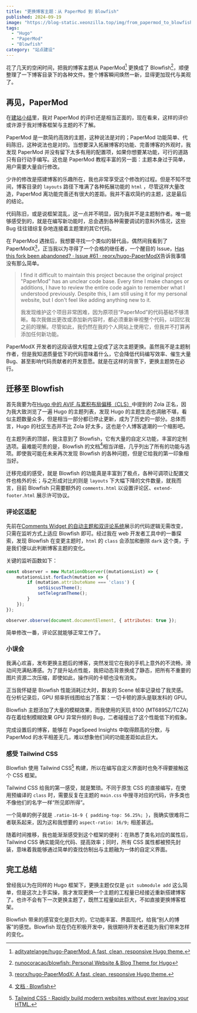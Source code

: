 ```yaml
---
title: "更换博客主题：从 PaperMod 到 Blowfish"
published: 2024-09-19
image: "https://blog-static.xeonzilla.top/img/from_papermod_to_blowfish/cover.avif"
tags:
  - "Hugo"
  - "PaperMod"
  - "Blowfish"
category: "站点建设"
---
```

花了几天的空闲时间，把我的博客主题从 PaperMod[^1] 更换成了 Blowfish[^2]，顺便整理了一下博客目录下的各种文件。整个博客瞬间焕然一新，显得更加现代与美观了。

## 再见，PaperMod
在[建站小结](/posts/blog_summary/)里，我对 PaperMod 的评价还是相当正面的，现在看来，这样的评价或许源于我对博客框架与主题的不了解。

PaperMod 是一款简约高效的主题，这种说法是对的；PaperMod 功能简单、代码陈旧，这种说法也是对的。当想要深入拓展博客的功能、完善博客的外观时，我发现 PaperMod 并没有留下太多有用的配置项，如果你想要某功能，可行的道路只有自行动手编写。这也是 PaperMod 教程丰富的另一面：主题本身过于简单，用户需要大量自行修改。

少许的修改是搭建博客的乐趣所在，我也非常享受这个修改的过程。但是不知不觉间，博客目录的 `layouts` 路径下堆满了各种拓展功能的 `html` ，尽管这样大量改造，PaperMod 离功能完善还有很大的差距。我并不喜欢简约的主题，这是最后的结论。

代码陈旧，或是说框架混乱，这一点并不明显，因为我并不是主题制作者。唯一能够感受到的，就是在编写新功能时，总会遇到各种需要调试的意料外情况，这些 Bug 往往错综复杂地连接着主题里的其它代码。

在 PaperMod 遇挫后，我想要寻找一个类似的替代品，偶然间我看到了 PaperModX[^3]，正当我以为寻得了一个合格的继任者，一个醒目的 Issue，[Has this fork been abandoned? · Issue #61 · reorx/hugo-PaperModX](https://github.com/reorx/hugo-PaperModX/issues/61)告诉我事情没有那么简单。

>I find it difficult to maintain this project because the original project "PaperMod" has an unclear code base. Every time I make changes or additions, I have to review the entire code again to remember what I understood previously. Despite this, I am still using it for my personal website, but I don't feel like adding anything new to it.
>
>我发现维护这个项目非常困难，因为原项目“PaperMod”的代码基础不够清晰。每次我做出更改或添加新内容时，都必须重新审视整个代码，以回忆我之前的理解。尽管如此，我仍然在我的个人网站上使用它，但我并不打算再添加任何新功能。

PaperModX 开发者的这段话很大程度上促成了这次主题更换。虽然我不是主题制作者，但是我知道质量低下的代码意味着什么，它会降低代码编写效率、催生大量 Bug、甚至影响代码贡献者的开发意愿。就是在这样的背景下，更换主题势在必行。

## 迁移至 Blowfish
首先我要为在[Hugo 中的 AVIF 与累积布局偏移（CLS）](/posts/hugo_avif_cls/)中提到的 Zola 正名，因为我大致浏览了一遍 Hugo 的主题列表，发现 Hugo 的主题生态也凋敝不堪，看似主题数量众多，但是相当一部分都已停止更新，成为了历史的一部分。总体而言，Hugo 的社区生态并不比 Zola 好太多，这也是个人博客退潮的一个缩影吧。

在主题列表的顶部，我注意到了 Blowfish，它有大量的自定义功能，丰富的定制选项。最难能可贵的是，Blowfish 的文档[^4]相当详细，几乎列出了所有的功能与选项。即使我可能在未来再次发现 Blowfish 的各种问题，但是它给我的第一印象相当好。

迁移完成的感受，就是 Blowfish 的功能真是丰富到了极点，各种可调项让配置文件也格外的长；与之形成对比的则是 `layouts` 下大幅下降的文件数量，就我而言，目前 Blowfish 只需要额外的 `comments.html` 以设置评论区、`extend-footer.html` 展示许可协议。

### 评论区适配
先前在[Comments Widget 的自动主题和双评论系统](/posts/auto_theme_comments_system_with_comments_widget/)展示的代码逻辑无需改变，只需在监听方式上适应 Blowfish 即可。经过我在 web 开发者工具中的一番探索，发现 Blowfish 在变更主题时，`html` 的 `class` 会添加和删除 `dark` 这个类，于是我们便以此判断博客主题的变化。

关键的监听函数如下：

```js title="layouts/partials/comments.html"
const observer = new MutationObserver((mutationsList) => {
    mutationsList.forEach(mutation => {
        if (mutation.attributeName === 'class') {
            setGiscusTheme();
            setTelegramTheme();
        }
    });
});

observer.observe(document.documentElement, { attributes: true });
```

简单修改一番，评论区就能够正常工作了。

### 小误会
我满心欢喜，发布更换主题后的博客，突然发现它在我的手机上意外的不流畅，滑动间充满粘滞感。为了提升站点性能，我把动态背景换成了静态，把所有不重要的图片资源二次压缩，即使如此，操作间的卡顿也没有消失。

正当我怀疑是 Blowfish 性能消耗过大时，群友的 Scene 帧率记录给了我灵感。在分析记录后，GPU 频率折线图给出了答案：一切卡顿的源头是联发科的 GPU。

Blowfish 主题添加了大量的模糊效果，而我使用的天玑 8100 (MT6895Z/TCZA) 存在着绘制模糊效果 GPU 异常升频的 Bug，二者碰撞出了这个性能低下的假象。

完成设置后的博客，能够在 PageSpeed Insights 中取得颇高的分数，与 PaperMod 的水平相差无几，难以想象他们间的功能差距如此巨大。

### 感受 Tailwind CSS
Blowfish 使用 Tailwind CSS[^5] 构建，所以在编写自定义界面时也免不得要接触这个 CSS 框架。

Tailwind CSS 给我的第一感受，就是繁琐。不同于原生 CSS 的直接编写，在使用预编译的 `class` 时，需要反复在主题的 `main.css` 中搜寻对应的代码，许多类也不像他们的名字一样“所见即所得”。

一个简单的例子就是 `.ratio-16-9 { padding-top: 56.25%; }`，我确实很难将二者联系起来，因为这和我想要的 `aspect-ratio: 16/9;` 相差甚远。

随着时间推移，我也能渐渐感受到这个框架的便利：在熟悉了类名对应的属性后，Tailwind CSS 确实能简化代码、提高效率；同时，所有 CSS 属性都被预先封装，意味着我能够通过简单的查找仿制出与主题融为一体的自定义界面。

## 完工总结
曾经我以为在同样的 Hugo 框架下，更换主题仅仅是 `git submodule add` 这么简单，但是这次上手实操，我才发现更换一个主题的工程量已经接近重新搭建博客了。也许不会有下一次更换主题了，既然工程量如此巨大，不如直接更换博客框架。

Blowfish 带来的感官变化是巨大的，它功能丰富、界面现代，给我“别人的博客”的感觉。Blowfish 现在仍在积极开发中，我很期待开发者还能为我们带来怎样的变化。

[^1]:[adityatelange/hugo-PaperMod: A fast, clean, responsive Hugo theme.](https://github.com/adityatelange/hugo-PaperMod)
[^2]:[nunocoracao/blowfish: Personal Website & Blog Theme for Hugo](https://github.com/nunocoracao/blowfish)
[^3]:[reorx/hugo-PaperModX: A fast, clean, responsive Hugo theme.](https://github.com/reorx/hugo-PaperModX)
[^4]:[文档 · Blowfish](https://blowfish.page/zh-cn/docs/)
[^5]:[Tailwind CSS - Rapidly build modern websites without ever leaving your HTML.](https://tailwindcss.com/)
